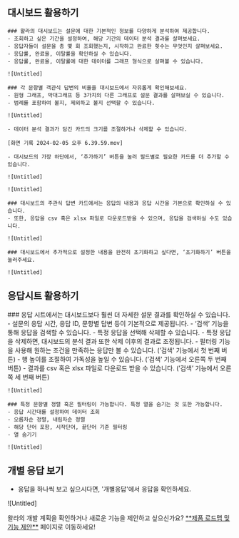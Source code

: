 
## 대시보드 활용하기

<Steps>

    ### 왈라의 대시보드는 설문에 대한 기본적인 정보를 다양하게 분석하여 제공합니다.
    - 조회하고 싶은 기간을 설정하여, 해당 기간의 데이터 분석 결과를 살펴보세요.
    - 응답자들이 설문을 총 몇 회 조회했는지, 시작하고 완료한 횟수는 무엇인지 살펴보세요.
    - 응답률, 완료율, 이탈률을 확인하실 수 있습니다.
    - 응답률, 완료율, 이탈률에 대한 데이터를 그래프 형식으로 살펴볼 수 있습니다.

    ![Untitled]

    ### 각 문항별 객관식 답변의 비율을 대시보드에서 자유롭게 확인해보세요.
    - 원형 그래프, 막대그래프 등 3가지의 다른 그래프로 설문 결과를 살펴보실 수 있습니다.
    - 범례를 포함하여 볼지, 제외하고 볼지 선택할 수 있습니다.

    ![Untitled]

    - 데이터 분석 결과가 담긴 카드의 크기를 조절하거나 삭제할 수 있습니다.

    [화면 기록 2024-02-05 오후 6.39.59.mov]

    - 대시보드의 가장 하단에서, ‘추가하기’ 버튼을 눌러 필드별로 필요한 카드를 더 추가할 수 있습니다.

    ![Untitled]

    ![Untitled]

    ### 대시보드의 주관식 답변 카드에서는 응답의 내용과 응답 시간을 기본으로 확인하실 수 있습니다.
    - 또한, 응답을 csv 혹은 xlsx 파일로 다운로드받을 수 있으며, 응답을 검색하실 수도 있습니다.

    ![Untitled]

    ### 대시보드에서 추가적으로 설정한 내용을 완전히 초기화하고 싶다면, ‘초기화하기’ 버튼을 눌러주세요.

    ![Untitled]

</Steps>

## 응답시트 활용하기

<Steps>
    ### 응답 시트에서는 대시보드보다 훨씬 더 자세한 설문 결과를 확인하실 수 있습니다.
    - 설문의 응답 시간, 응답 ID, 문항별 답변 등이 기본적으로 제공됩니다.
    - ‘검색’ 기능을 통해 응답을 검색할 수 있습니다.
    - 특정 응답을 선택해 삭제할 수 있습니다.
    - 특정 응답을 삭제하면, 대시보드의 분석 결과 또한 삭제 이후의 결과로 조정됩니다.
    - 필터링 기능을 사용해 원하는 조건을 만족하는 응답만 볼 수 있습니다. (’검색’ 기능에서 첫 번째 버튼)
    - 행 높이를 조절하여 가독성을 높일 수 있습니다. (’검색’ 기능에서 오른쪽 두 번째 버튼)
    - 결과를 csv 혹은 xlsx 파일로 다운로드 받을 수 있습니다. (’검색’ 기능에서 오른쪽 세 번째 버튼)

    ![Untitled]

    ### 특정 문항별 정렬 혹은 필터링이 가능합니다. 특정 열을 숨기는 것 또한 가능합니다.
    - 응답 시간대를 설정하여 데이터 조회
    - 오름차순 정렬, 내림차순 정렬
    - 해당 단어 포함, 시작단어, 끝단어 기준 필터링
    - 열 숨기기

    ![Untitled]

</Steps>


## 개별 응답 보기

- 응답을 하나씩 보고 싶으시다면, '개별응답'에서 응답을 확인하세요.

![Untitled]

<Callout type='info' emoji="🔔">
    왈라의 개발 계획을 확인하거나 새로운 기능을 제안하고 싶으신가요? <a href='https://google.com' target="_blank" rel="noopener noreferrer" style={{textDecoration: 'underline'}}>**제품 로드맵 및 기능 제안**</a> 페이지로 이동하세요!
</Callout>